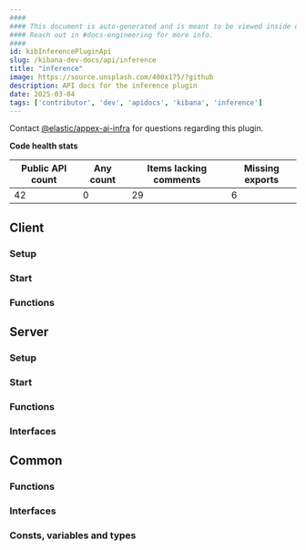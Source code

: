 ```yaml
---
####
#### This document is auto-generated and is meant to be viewed inside our experimental, new docs system.
#### Reach out in #docs-engineering for more info.
####
id: kibInferencePluginApi
slug: /kibana-dev-docs/api/inference
title: "inference"
image: https://source.unsplash.com/400x175/?github
description: API docs for the inference plugin
date: 2025-03-04
tags: ['contributor', 'dev', 'apidocs', 'kibana', 'inference']
---
```




Contact [@elastic/appex-ai-infra](https://github.com/orgs/elastic/teams/appex-ai-infra) for questions regarding this plugin.

**Code health stats**

| Public API count  | Any count | Items lacking comments | Missing exports |
|-------------------|-----------|------------------------|-----------------|
| 42 | 0 | 29 | 6 |

## Client

### Setup
<DocDefinitionList data={[inferenceObj.client.setup]}/>

### Start
<DocDefinitionList data={[inferenceObj.client.start]}/>

### Functions
<DocDefinitionList data={inferenceObj.client.functions}/>

## Server

### Setup
<DocDefinitionList data={[inferenceObj.server.setup]}/>

### Start
<DocDefinitionList data={[inferenceObj.server.start]}/>

### Functions
<DocDefinitionList data={inferenceObj.server.functions}/>

### Interfaces
<DocDefinitionList data={inferenceObj.server.interfaces}/>

## Common

### Functions
<DocDefinitionList data={inferenceObj.common.functions}/>

### Interfaces
<DocDefinitionList data={inferenceObj.common.interfaces}/>

### Consts, variables and types
<DocDefinitionList data={inferenceObj.common.misc}/>

